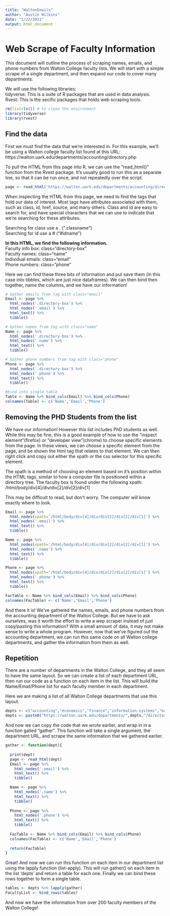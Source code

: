 ```yaml
---
title: "WaltonEmails"
author: "Austin Wilkins"
date: "1/22/2021"
output: html_document
---
```

# Web Scrape of Faculty Information

This document will outline the process of scraping names, emails, and phone numbers from Walton College faculty lists. We will start with a simple scrape of a single department, and then expand our code to cover many departments.  
  
  
We will use the following libraries:  
tidyverse: This is a suite of R packages that are used in data analysis.  
Rvest: This is the secific packages that holds web scraping tools.


```r
rm(list=ls()) # to clean the environment
library(tidyverse)
library(rvest)
```

## Find the data
First we must find the data that we're interested in. For this example, we'll be using a Walton college faculty list found at this URL:
https://walton.uark.edu/departments/accounting/directory.php

To pull the HTML from this page into R, we can use the "read_html()" function from the Rvest package. It's usually good to run this as a separate line, so that it can be run once, and not repeatedly over the script. 

```r
page <- read_html('https://walton.uark.edu/departments/accounting/directory.php')
```


When inspecting the HTML from this page, we need to find the tags that hold our data of interest. Most tags have attributes associated with them, such as class, id, href, source, and many others. Class and id are easy to search for, and have special characters that we can use to indicate that we're searching for these attributes. 

Searching for class use a . (".classname")  
Searching for id use a # ("#idname")

**In this HTML, we find the following information.**  
Faculty info box: class="directory-box"  
Faculty names: class="name"  
Individual emails: class="email"  
Phone numbers: class="phone"  


Here we can find these three bits of information and put save them (in this case into tibbles, which are just nice dataframes). We can then bind then together, name the columns, and we have our information!

```r
# Gather emails from tag with class="email"
Email <- page %>% 
  html_nodes('.directory-box') %>% 
  html_nodes('.email') %>% 
  html_text() %>% 
  tibble()

# Gather names from tag with class="name"
Name <- page %>% 
  html_nodes('.directory-box') %>% 
  html_nodes('.name') %>% 
  html_text() %>% 
  tibble()

# Gather phone numbers from tag with class="phone"
Phone <- page %>% 
  html_nodes('.directory-box') %>% 
  html_nodes('.phone') %>% 
  html_text() %>% 
  tibble()

#bind into single table
Table <- Name %>% bind_cols(Email) %>% bind_cols(Phone)
colnames(Table) <- c('Name','Email','Phone')

```


## Removing the PHD Students from the list
We have our information! However this list includes PhD students as well. While this may be fine, this is a good example of how to use the "inspect element"(firefox) or "developer view"(chrome) to choose specific elements from the page. In these views, we can choose a specific element from the page, and be shown the html tag that relates to that element. We can then right click and copy out either the xpath or the css selector for this specific element.

The xpath is a method of choosing an element based on it's position within the HTML tags, similar to how a computer file is positioned within a directory tree. The faculty box is found under the following xpath: 
/html/body/div[4]/div/div[2]/div[2]/div[1]  


This may be difficult to read, but don't worry. The computer will know exactly where to look.


```r

Email <- page %>% 
  html_nodes(xpath='/html/body/div[4]/div/div[2]/div[2]/div[1]') %>% 
  html_nodes('.email') %>% 
  html_text() %>% 
  tibble()

Name <- page %>% 
  html_nodes(xpath='/html/body/div[4]/div/div[2]/div[2]/div[1]') %>% 
  html_nodes('.name') %>% 
  html_text() %>% 
  tibble()

Phone <- page %>% 
  html_nodes(xpath='/html/body/div[4]/div/div[2]/div[2]/div[1]') %>% 
  html_nodes('.phone') %>% 
  html_text() %>% 
  tibble()

FacTable <- Name %>% bind_cols(Email) %>% bind_cols(Phone)
colnames(FacTable) <- c('Name','Email','Phone')


```

And there it is! We've gathered the names, emails, and phone numbers from the accounting department of the Walton College. But we have to ask ourselves, was it worth the effort to write a wep scraper instead of just copy/pasting this information? With a small amount of data, it may not make sense to write a whole program. However, now that we've figured out the accounting department, we can run this same code on all Walton college departments, and gather the information from them as well.



## Repetition

There are a number of departments in the Walton College, and they all seem to have the same layout. So we can create a list of each department URL, then run our code as a function on each item in the list. This will build the Name/Email/Phone list for each faculty member in each department.  


Here we are making a list of all Walton College departments that use this layout.
```r
depts <- c("accounting","economics","finance","information-systems","management","marketing","sevi","supplychain")
depts <- paste0("https://walton.uark.edu/departments/",depts,"/directory.php")


```

And now we can copy the code that we wrote earlier, and wrap in in a function galled "gather". This function will take a single argument, the department URL, and scrape the same information that we gathered earlier.
```r
gather <- function(dept){
  
  print(dept)
  page <- read_html(dept)
  Email <- page %>% 
    html_nodes('.email') %>% 
    html_text() %>% 
    tibble()

  Name <- page %>% 
    html_nodes('.name') %>% 
    html_text() %>% 
    tibble()
  
  Phone <- page %>% 
    html_nodes('.phone') %>% 
    html_text() %>% 
    tibble()
  
  FacTable <- Name %>% bind_cols(Email) %>% bind_cols(Phone)
  colnames(FacTable) <- c('Name','Email','Phone')
  
  return(FacTable)
}
```

Great! And now we can run this function on each item in our department list using the lapply function (list-apply). This will run gather() on each item in the list 'depts' and return a table for each one. Finally we can bind these rows together to form a single table.


```r
tables <- depts %>% lapply(gather)
FacultyList <- bind_rows(tables)
```

And now we have the information from over 200 faculty members of the Walton College! 

